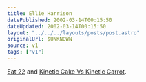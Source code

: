 ```yaml
---
title: Ellie Harrison
datePublished: 2002-03-14T00:15:50
dateUpdated: 2002-03-14T00:15:50
layout: "../../../layouts/posts/post.astro"
originalUrl: $UNKNOWN
source: v1
tags: ["v1"]
---
```


[Eat 22][1] and [Kinetic Cake Vs Kinetic Carrot][2].

[1]: http://www.ellieharrison.com/eat22.htm "All food must be photographed before it is eaten"
[2]: http://www.ellieharrison.com/kinetic%20cake2.htm "Who will win in Kinetic Cake vs Kinetic Carrot? Place your bets... now!"
